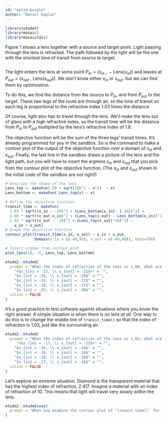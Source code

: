 ```yaml
---
id: "optim-purple"
author: "Daniel Kaplan"
---
```


```r
library(etude2)
library(mosaic)
library(mosaicCalc)
```

Figure 1 shows a lens together with a source and target point. Light passing through the lens is refracted. The path followed by the light will be the one with the shortest time of transit from source to target.

```r

```

The light enters the lens at some point $P_{in} = (x_{in}\ , \ -\mbox{Lens}(x_{in}))$ and leaves at $P_{out} = (x_{out}\ ,\  \mbox{Lens}(x_{out}))$. We don't know either $x_{in}$ or $x_{out}$. but we can find them by optimization.

To do this, we find the distance from the source to $P_{in}$, and from $P_{out}$ to the target. These two legs of the route are through air, so the time of transit on each leg is proportional to the refractive index 1.03 times the distance.

Of course, light also has to travel through the lens. We'll make the lens out of glass with a high refractive index, so the transit time will be the distance from $P_{in}$ to $P_{out}$ multiplied by the lens's refractive index of 1.8. 

The objective function will be the sum of the three legs' transit times. It's already programmed for you in the sandbox. So is the command to make a contour plot of the output of the objective function over a domain of $x_{in}$ and $x_{out}$. Finally, the last line in the sandbox draws a picture of the lens and the light path, but you will have to insert the argmins $x_{in}$ and $x_{out}$ that you pick from the contour plot of the objective function. (The $x_{in}$ and $x_{out}$ shown in the initial code of the sandbox are not right!)

```r
# Describe the shape of the lens
Lens_top <- makeFun(-90 + sqrt(100^2 - x^2)  ~ x)
Lens_bottom <- makeFun(-Lens_top(x) ~ x)

# Define the objective function
transit_time <- makeFun(
  1.03 * sqrt((x_in - -20)^2 + (Lens_bottom(x_in)- (-30))^2) +
  1.80 * sqrt((x_out-x_in)^2 + (Lens_top(x_out) - Lens_bottom(x_in))^2) + 
  1.03 * sqrt((x_out - -10)^2 + (Lens_top(x_out)-50)^2) ~
    x_in + x_out)
# Graph the objective function
contour_plot(transit_time(x_in, x_out) ~ x_in + x_out, 
             domain(x_in = c(-40,40), x_out = c(-40,40)), npts=200)

# Insert argmax from contour plot
plot_lens(10, -5, Lens_top, Lens_bottom)
```



```r
etude2::etudeQ(
  prompt = "When the index of refraction of the lens is 1.80, what are the optimal values for $x_{in}$ and $x_{out}$? (Choose the best answer.)",
    "+$x_{in} = -22, \\ x_{out} = -21$+" = "",
    "$x_{in} = -26, \\ x_{out} = -20$" = "",
    "$x_{in} = -24, \\ x_{out} = -21$" = "",
    "$x_{in} = -18, \\ x_{out} = -17$" = "",
    "$x_{in} = -25, \\ x_{out} = -20$" = "", 
  inline = FALSE
)
```

It's a good practice to test software against situations where you know the right answer. A simple situation is when there is *no lens at all*. One way to do this is to change the middle line of `transit_time()` so that the index of refraction is 1.03, just like the surrounding air.

```r
etude2::etudeQ(
  prompt = "When the index of refraction of the lens is 1.03, what are the optimal values for $x_{in}$ and $x_{out}$? (Choose the best answer.)",
     "+$x_{in} = -17, \\ x_{out} = -15$+" = "",
    "$x_{in} = -18, \\ x_{out} = -14$" = "",
    "$x_{in} = -16, \\ x_{out} = -16$" = "",
    "$x_{in} = -18, \\ x_{out} = -18$" = "",
    "$x_{in} = -17, \\ x_{out} = -18$" = "", 
  inline = FALSE
)
```

Let's explore an extreme situation. Diamond is the transparent material that has the highest index of refraction, 2.417. Imagine a material with an index of refraction of 10. This means that light will travel very slowly within the lens. 


```r
etude2::etudeEssay(
  prompt = "When you examine the contour plot of `transit_time()` for this high index of refraction, there will be two, widely separated local minima. Explain briefly which part of the lens these two minima correspond to. Hint: High index means slow speed of light. Sometimes it's worthwhile to go out of your way to avoid slowdowns."
)
```
